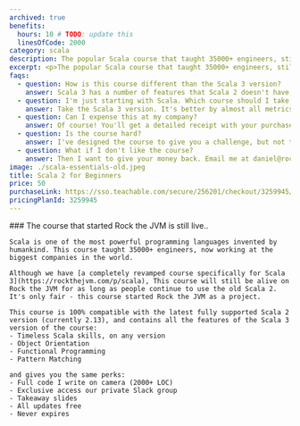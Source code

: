 ```yaml
---
archived: true
benefits:
  hours: 10 # TODO: update this
  linesOfCode: 2000
category: scala
description: The popular Scala course that taught 35000+ engineers, still available for Scala 2.
excerpt: <p>The popular Scala course that taught 35000+ engineers, still available for Scala 2.</p>
faqs:
  - question: How is this course different than the Scala 3 version?
    answer: Scala 3 has a number of features that Scala 2 doesn't have; a lot of things changed. Also, the Scala 3 version has many improvements on how I explain complex topics, new exercises, a smoother learning curve and more code.
  - question: I'm just starting with Scala. Which course should I take, this one or the one with Scala 3?
    answer: Take the Scala 3 version. It's better by almost all metrics and you'll learn the latest Scala too.
  - question: Can I expense this at my company?
    answer: Of course! You'll get a detailed receipt with your purchase, including VAT (if applicable to you), which you can take to your employer to reimburse. Most (wise) companies will reimburse courses like this.
  - question: Is the course hard?
    answer: I've designed the course to give you a challenge, but not too much that it becomes frustrating. In case you struggle with something, we have a whole group on Slack for discussions, and I'm responsive.
  - question: What if I don't like the course?
    answer: Then I want to give your money back. Email me at daniel@rockthejvm.com with your receipt, and I will refund you. Less than 1% of the Rock the JVM students have refunded a course, and the refund took less than 72 hours.
image: ./scala-essentials-old.jpeg
title: Scala 2 for Beginners
price: 50
purchaseLink: https://sso.teachable.com/secure/256201/checkout/3259945/scala-old
pricingPlanId: 3259945
---
```



<CourseLayout>
  <Fragment slot="goal">
    ### The course that started Rock the JVM is still live..

    Scala is one of the most powerful programming languages invented by humankind. This course taught 35000+ engineers, now working at the biggest companies in the world.

    Although we have [a completely revamped course specifically for Scala 3](https://rockthejvm.com/p/scala), This course will still be alive on Rock the JVM for as long as people continue to use the old Scala 2. It's only fair - this course started Rock the JVM as a project.

    This course is 100% compatible with the latest fully supported Scala 2 version (currently 2.13), and contains all the features of the Scala 3 version of the course:
    - Timeless Scala skills, on any version
    - Object Orientation
    - Functional Programming
    - Pattern Matching

    and gives you the same perks:
    - Full code I write on camera (2000+ LOC)
    - Exclusive access our private Slack group
    - Takeaway slides
    - All updates free
    - Never expires

  </Fragment>
</CourseLayout>
